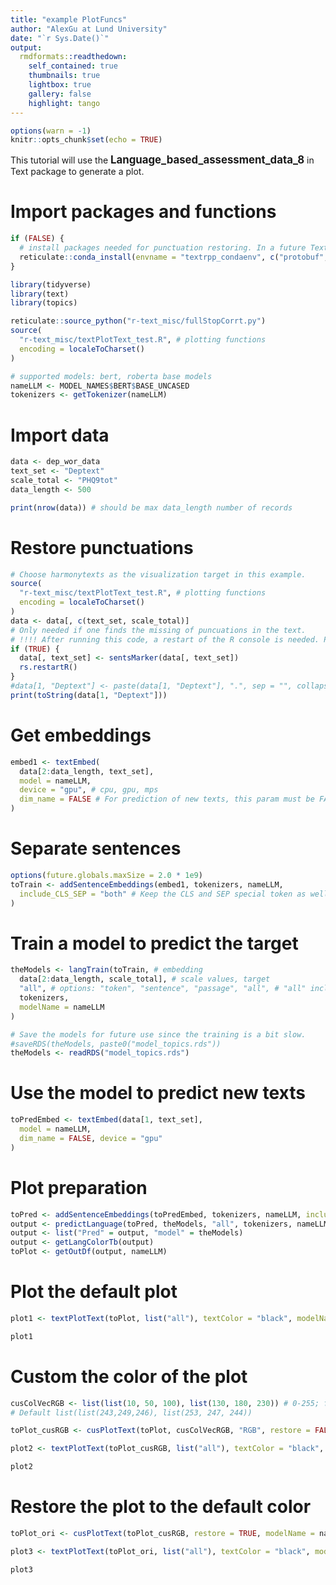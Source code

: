 ```yaml
---
title: "example PlotFuncs"
author: "AlexGu at Lund University"
date: "`r Sys.Date()`"
output:
  rmdformats::readthedown:
    self_contained: true
    thumbnails: true
    lightbox: true
    gallery: false
    highlight: tango
---
```


```r
options(warn = -1)
knitr::opts_chunk$set(echo = TRUE)
```

This tutorial will use the <b><big>Language_based_assessment_data_8</big></b> in Text package to generate a plot.

# Import packages and functions

```r
if (FALSE) {
  # install packages needed for punctuation restoring. In a future Text version, this is not necessary.
  reticulate::conda_install(envname = "textrpp_condaenv", c("protobuf", "sentencepiece"), forge = FALSE, pip = TRUE)
}

library(tidyverse)
library(text)
library(topics)

reticulate::source_python("r-text_misc/fullStopCorrt.py")
source(
  "r-text_misc/textPlotText_test.R", # plotting functions
  encoding = localeToCharset()
)

# supported models: bert, roberta base models
nameLLM <- MODEL_NAMES$BERT$BASE_UNCASED
tokenizers <- getTokenizer(nameLLM)
```

# Import data

```r
data <- dep_wor_data
text_set <- "Deptext"
scale_total <- "PHQ9tot"
data_length <- 500

print(nrow(data)) # should be max data_length number of records
```
# Restore punctuations 

```r
# Choose harmonytexts as the visualization target in this example.
source(
  "r-text_misc/textPlotText_test.R", # plotting functions
  encoding = localeToCharset()
)
data <- data[, c(text_set, scale_total)]
# Only needed if one finds the missing of puncuations in the text.
# !!!! After running this code, a restart of the R console is needed. Plan to fix in the future.
if (TRUE) {
  data[, text_set] <- sentsMarker(data[, text_set])
  rs.restartR()
}
#data[1, "Deptext"] <- paste(data[1, "Deptext"], ".", sep = "", collapse = NULL)
print(toString(data[1, "Deptext"]))
```

# Get embeddings

```r
embed1 <- textEmbed(
  data[2:data_length, text_set],
  model = nameLLM,
  device = "gpu", # cpu, gpu, mps
  dim_name = FALSE # For prediction of new texts, this param must be FALSE
)
```
# Separate sentences

```r
options(future.globals.maxSize = 2.0 * 1e9)
toTrain <- addSentenceEmbeddings(embed1, tokenizers, nameLLM,
  include_CLS_SEP = "both" # Keep the CLS and SEP special token as well.
)
```


# Train a model to predict the target

```r
theModels <- langTrain(toTrain, # embedding
  data[2:data_length, scale_total], # scale values, target
  "all", # options: "token", "sentence", "passage", "all", # "all" include all the previous models
  tokenizers,
  modelName = nameLLM
)
```

```r
# Save the models for future use since the training is a bit slow.
#saveRDS(theModels, paste0("model_topics.rds"))
theModels <- readRDS("model_topics.rds")
```

# Use the model to predict new texts
```r
toPredEmbed <- textEmbed(data[1, text_set],
  model = nameLLM,
  dim_name = FALSE, device = "gpu"
)
```


# Plot preparation

```r
toPred <- addSentenceEmbeddings(toPredEmbed, tokenizers, nameLLM, include_CLS_SEP = "both")
output <- predictLanguage(toPred, theModels, "all", tokenizers, nameLLM)
output <- list("Pred" = output, "model" = theModels)
output <- getLangColorTb(output)
toPlot <- getOutDf(output, nameLLM)
```

# Plot the default plot

```r
plot1 <- textPlotText(toPlot, list("all"), textColor = "black", modelName = nameLLM)

plot1
```

# Custom the color of the plot

```r
cusColVecRGB <- list(list(10, 50, 100), list(130, 180, 230)) # 0-255; from lower to higher
# Default list(list(243,249,246), list(253, 247, 244))

toPlot_cusRGB <- cusPlotText(toPlot, cusColVecRGB, "RGB", restore = FALSE, nameLLM)

plot2 <- textPlotText(toPlot_cusRGB, list("all"), textColor = "black", modelName = nameLLM)

plot2
```

# Restore the plot to the default color

```r
toPlot_ori <- cusPlotText(toPlot_cusRGB, restore = TRUE, modelName = nameLLM)

plot3 <- textPlotText(toPlot_ori, list("all"), textColor = "black", modelName = nameLLM)

plot3
```


